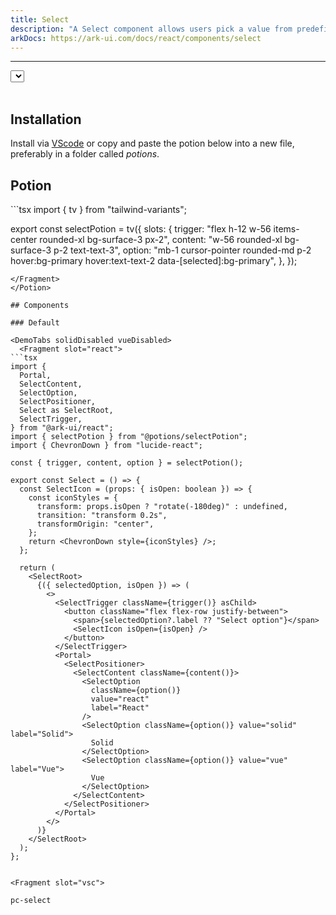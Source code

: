 ```yaml
---
title: Select
description: "A Select component allows users pick a value from predefined options."
arkDocs: https://ark-ui.com/docs/react/components/select
---
```

---


<div class="p-4 w-full flex justify-center items-center bg-surface-2 rounded-md">
    <div className="not-prose flex items-center w-full justify-center">
      <Select client:only="react"/>
    </div>
</div>

<br />

## Installation

Install via [VScode](/docs/getting-started/vsc) or copy and paste the potion below into a new file, preferably in a folder called *potions*.

## Potion 

<Potion>
<Fragment slot="contentSlot">
```tsx
import { tv } from "tailwind-variants";

export const selectPotion = tv({
  slots: {
    trigger: "flex h-12 w-56 items-center rounded-xl bg-surface-3 px-2",
    content: "w-56 rounded-xl bg-surface-3 p-2 text-text-3",
    option:
      "mb-1 cursor-pointer rounded-md p-2 hover:bg-primary hover:text-text-2 data-[selected]:bg-primary",
  },
});

```
</Fragment>
</Potion>

## Components 

### Default

<DemoTabs solidDisabled vueDisabled>
  <Fragment slot="react">
```tsx
import {
  Portal,
  SelectContent,
  SelectOption,
  SelectPositioner,
  Select as SelectRoot,
  SelectTrigger,
} from "@ark-ui/react";
import { selectPotion } from "@potions/selectPotion";
import { ChevronDown } from "lucide-react";

const { trigger, content, option } = selectPotion();

export const Select = () => {
  const SelectIcon = (props: { isOpen: boolean }) => {
    const iconStyles = {
      transform: props.isOpen ? "rotate(-180deg)" : undefined,
      transition: "transform 0.2s",
      transformOrigin: "center",
    };
    return <ChevronDown style={iconStyles} />;
  };

  return (
    <SelectRoot>
      {({ selectedOption, isOpen }) => (
        <>
          <SelectTrigger className={trigger()} asChild>
            <button className="flex flex-row justify-between">
              <span>{selectedOption?.label ?? "Select option"}</span>
              <SelectIcon isOpen={isOpen} />
            </button>
          </SelectTrigger>
          <Portal>
            <SelectPositioner>
              <SelectContent className={content()}>
                <SelectOption
                  className={option()}
                  value="react"
                  label="React"
                />
                <SelectOption className={option()} value="solid" label="Solid">
                  Solid
                </SelectOption>
                <SelectOption className={option()} value="vue" label="Vue">
                  Vue
                </SelectOption>
              </SelectContent>
            </SelectPositioner>
          </Portal>
        </>
      )}
    </SelectRoot>
  );
};


```
  </Fragment>

    <Fragment slot="vsc">
```bash
pc-select
```
  </Fragment>
</DemoTabs>
